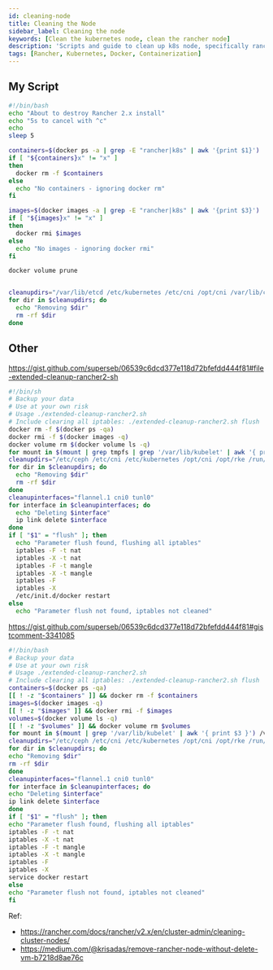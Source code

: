 ```yaml
---
id: cleaning-node
title: Cleaning the Node
sidebar_label: Cleaning the node
keywords: [Clean the kubernetes node, clean the rancher node]
description: 'Scripts and guide to clean up k8s node, specifically rancher provisioned k8s nodes.'
tags: [Rancher, Kubernetes, Docker, Containerization]
---
```


## My Script

```bash
#!/bin/bash
echo "About to destroy Rancher 2.x install"
echo "5s to cancel with ^c"
echo
sleep 5

containers=$(docker ps -a | grep -E "rancher|k8s" | awk '{print $1}')
if [ "${containers}x" != "x" ]
then
  docker rm -f $containers
else
  echo "No containers - ignoring docker rm"
fi

images=$(docker images -a | grep -E "rancher|k8s" | awk '{print $3}')
if [ "${images}x" != "x" ]
then
  docker rmi $images
else
  echo "No images - ignoring docker rmi"
fi

docker volume prune


cleanupdirs="/var/lib/etcd /etc/kubernetes /etc/cni /opt/cni /var/lib/cni /var/run/calico /opt/rke"
for dir in $cleanupdirs; do
  echo "Removing $dir"
  rm -rf $dir
done

```

## Other

https://gist.github.com/superseb/06539c6dcd377e118d72bfefdd444f81#file-extended-cleanup-rancher2-sh

```bash
#!/bin/sh
# Backup your data
# Use at your own risk
# Usage ./extended-cleanup-rancher2.sh
# Include clearing all iptables: ./extended-cleanup-rancher2.sh flush
docker rm -f $(docker ps -qa)
docker rmi -f $(docker images -q)
docker volume rm $(docker volume ls -q)
for mount in $(mount | grep tmpfs | grep '/var/lib/kubelet' | awk '{ print $3 }') /var/lib/kubelet /var/lib/rancher; do umount $mount; done
cleanupdirs="/etc/ceph /etc/cni /etc/kubernetes /opt/cni /opt/rke /run/secrets/kubernetes.io /run/calico /run/flannel /var/lib/calico /var/lib/etcd /var/lib/cni /var/lib/kubelet /var/lib/rancher/rke/log /var/log/containers /var/log/pods /var/run/calico"
for dir in $cleanupdirs; do
  echo "Removing $dir"
  rm -rf $dir
done
cleanupinterfaces="flannel.1 cni0 tunl0"
for interface in $cleanupinterfaces; do
  echo "Deleting $interface"
  ip link delete $interface
done
if [ "$1" = "flush" ]; then
  echo "Parameter flush found, flushing all iptables"
  iptables -F -t nat
  iptables -X -t nat
  iptables -F -t mangle
  iptables -X -t mangle
  iptables -F
  iptables -X
  /etc/init.d/docker restart
else
  echo "Parameter flush not found, iptables not cleaned"
```

https://gist.github.com/superseb/06539c6dcd377e118d72bfefdd444f81#gistcomment-3341085

```bash
#!/bin/bash
# Backup your data
# Use at your own risk
# Usage ./extended-cleanup-rancher2.sh
# Include clearing all iptables: ./extended-cleanup-rancher2.sh flush
containers=$(docker ps -qa)
[[ ! -z "$containers" ]] && docker rm -f $containers
images=$(docker images -q)
[[ ! -z "$images" ]] && docker rmi -f $images
volumes=$(docker volume ls -q)
[[ ! -z "$volumes" ]] && docker volume rm $volumes
for mount in $(mount | grep '/var/lib/kubelet' | awk '{ print $3 }') /var/lib/kubelet /var/lib/rancher; do umount $mount; done
cleanupdirs="/etc/ceph /etc/cni /etc/kubernetes /opt/cni /opt/rke /run/secrets/kubernetes.io /run/calico /run/flannel /var/lib/calico /var/lib/etcd /var/lib/cni /var/lib/kubelet /var/lib/rancher/rke/log /var/log/containers /var/log/pods /var/run/calico"
for dir in $cleanupdirs; do
echo "Removing $dir"
rm -rf $dir
done
cleanupinterfaces="flannel.1 cni0 tunl0"
for interface in $cleanupinterfaces; do
echo "Deleting $interface"
ip link delete $interface
done
if [ "$1" = "flush" ]; then
echo "Parameter flush found, flushing all iptables"
iptables -F -t nat
iptables -X -t nat
iptables -F -t mangle
iptables -X -t mangle
iptables -F
iptables -X
service docker restart
else
echo "Parameter flush not found, iptables not cleaned"
fi
```

Ref:

- https://rancher.com/docs/rancher/v2.x/en/cluster-admin/cleaning-cluster-nodes/
- https://medium.com/@krisadas/remove-rancher-node-without-delete-vm-b7218d8ae76c

